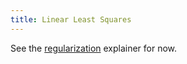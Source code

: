 ```yaml
---
title: Linear Least Squares
---
```


See the [regularization](regularization/index.qmd) explainer for now.
